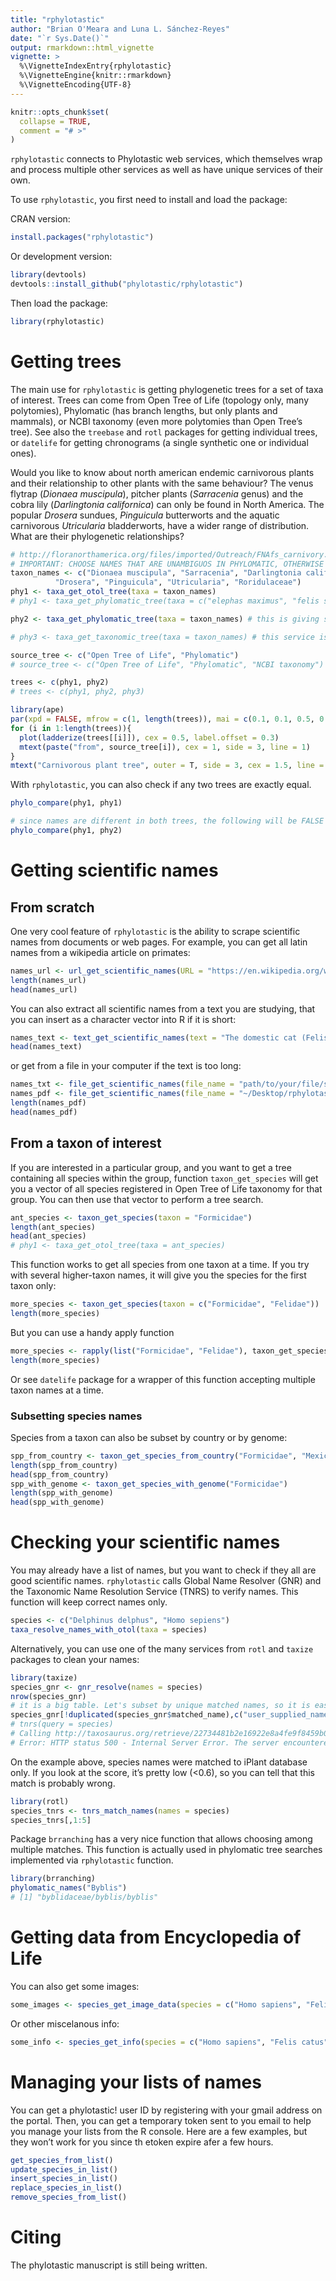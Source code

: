 ```yaml
---
title: "rphylotastic"
author: "Brian O'Meara and Luna L. Sánchez-Reyes"
date: "`r Sys.Date()`"
output: rmarkdown::html_vignette
vignette: >
  %\VignetteIndexEntry{rphylotastic}
  %\VignetteEngine{knitr::rmarkdown}
  %\VignetteEncoding{UTF-8}
---
```


```r
knitr::opts_chunk$set(
  collapse = TRUE,
  comment = "# >"
)
```

`rphylotastic` connects to Phylotastic web services, which themselves wrap and process multiple other services as well as have unique services of their own.

To use `rphylotastic`, you first need to install and load the package:

CRAN version:

```r
install.packages("rphylotastic")
```

Or development version:

```r
library(devtools)
devtools::install_github("phylotastic/rphylotastic")
```

Then load the package:

```r
library(rphylotastic)
```

# Getting trees

The main use for `rphylotastic` is getting phylogenetic trees for a set of taxa of interest. Trees can come from Open Tree of Life (topology only, many polytomies), Phylomatic (has branch lengths, but only plants and mammals), or NCBI taxonomy (even more polytomies than Open Tree's tree). See also the `treebase` and `rotl` packages for getting individual trees, or `datelife` for getting chronograms (a single synthetic one or individual ones).

Would you like to know about north american endemic carnivorous plants and their relationship to other plants with the same behaviour?
The venus flytrap (_Dionaea muscipula_), pitcher plants (_Sarracenia_ genus) and the cobra lily (_Darlingtonia californica_) can only be found in North America. The popular _Drosera_ sundues, _Pinguicula_ butterworts and the aquatic carnivorous _Utricularia_ bladderworts, have a wider range of distribution. What are their phylogenetic relationships?

```r

# http://floranorthamerica.org/files/imported/Outreach/FNAfs_carnivory.pdf
# IMPORTANT: CHOOSE NAMES THAT ARE UNAMBIGUOS IN PHYLOMATIC, OTHERWISE VIGNETTE RENDERING WILL NOT WORK BC IT WILL REQUIER EUSER INPUT TO RESOLVE PHYLOMATIC NAMES!!!!
taxon_names <- c("Dionaea muscipula", "Sarracenia", "Darlingtonia californica",
          "Drosera", "Pinguicula", "Utricularia", "Roridulaceae")
phy1 <- taxa_get_otol_tree(taxa = taxon_names)
# phy1 <- taxa_get_phylomatic_tree(taxa = c("elephas maximus", "felis silvestris", "homo sapiens"))

phy2 <- taxa_get_phylomatic_tree(taxa = taxon_names) # this is giving sometimes an error from brranching::phylomatic_names

# phy3 <- taxa_get_taxonomic_tree(taxa = taxon_names) # this service is giving Error in open.connection(con, "rb") : HTTP error 500. (2018.06.21)

source_tree <- c("Open Tree of Life", "Phylomatic")
# source_tree <- c("Open Tree of Life", "Phylomatic", "NCBI taxonomy")

trees <- c(phy1, phy2)
# trees <- c(phy1, phy2, phy3)

library(ape)
par(xpd = FALSE, mfrow = c(1, length(trees)), mai = c(0.1, 0.1, 0.5, 0.1), oma = c(0, 1, 2, 1))
for (i in 1:length(trees)){
  plot(ladderize(trees[[i]]), cex = 0.5, label.offset = 0.3)
  mtext(paste("from", source_tree[i]), cex = 1, side = 3, line = 1)
}
mtext("Carnivorous plant tree", outer = T, side = 3, cex = 1.5, line = 0)

```

With `rphylotastic`, you can also check if any two trees are exactly equal.
```r

phylo_compare(phy1, phy1)

# since names are different in both trees, the following will be FALSE
phylo_compare(phy1, phy2)
```

# Getting scientific names
## From scratch
One very cool feature of `rphylotastic` is the ability to scrape scientific names from documents or web pages. For example, you can get all latin names from a wikipedia article on primates:

```r
names_url <- url_get_scientific_names(URL = "https://en.wikipedia.org/wiki/Primate") # this was failing 2018.09.17
length(names_url)
head(names_url)
```

You can also extract all scientific names from a text you are studying, that you can insert as a character vector into R if it is short:
```r
names_text <- text_get_scientific_names(text = "The domestic cat (Felis silvestris catus or Felis catus) is a small, typically furry, carnivorous mammal.")
head(names_text)
```

or get from a file in your computer if the text is too long:
```r
names_txt <- file_get_scientific_names(file_name = "path/to/your/file/species.txt")
names_pdf <- file_get_scientific_names(file_name = "~/Desktop/rphylotastic/data-raw/Primate - Wikipedia.pdf")
length(names_pdf)
head(names_pdf)
```


## From a taxon of interest
If you are interested in a particular group, and you want to get a tree containing all species within the group, function `taxon_get_species` will get you a vector of all species registered in Open Tree of Life taxonomy for that group. You can then use that vector to perform a tree search.

```r
ant_species <- taxon_get_species(taxon = "Formicidae")
length(ant_species)
head(ant_species)
# phy1 <- taxa_get_otol_tree(taxa = ant_species)
```
This function works to get all species from one taxon at a time. If you try with several higher-taxon names, it will give you the species for the first taxon only:
```r
more_species <- taxon_get_species(taxon = c("Formicidae", "Felidae"))
length(more_species)
```
But you can use a handy apply function
```r
more_species <- rapply(list("Formicidae", "Felidae"), taxon_get_species)
length(more_species)
```
Or see `datelife` package for a wrapper of this function accepting multiple taxon names at a time.

### Subsetting species names
Species from a taxon can also be subset by country or by genome:
```r
spp_from_country <- taxon_get_species_from_country("Formicidae", "Mexico")
length(spp_from_country)
head(spp_from_country)
spp_with_genome <- taxon_get_species_with_genome("Formicidae")
length(spp_with_genome)
head(spp_with_genome)
```
# Checking your scientific names
You may already have a list of names, but you want to check if they all are good scientific names. `rphylotastic` calls Global Name Resolver (GNR) and the Taxonomic Name Resolution Service (TNRS) to verify names. This function will keep correct names only.

```r
species <- c("Delphinus delphus", "Homo sepiens")
taxa_resolve_names_with_otol(taxa = species)
```
Alternatively, you can use one of the many services from `rotl` and `taxize` packages to clean your names:

```r
library(taxize)
species_gnr <- gnr_resolve(names = species)
nrow(species_gnr)
# it is a big table. Let's subset by unique matched names, so it is easier to choose:
species_gnr[!duplicated(species_gnr$matched_name),c("user_supplied_name", "matched_name")]
# tnrs(query = species)
# Calling http://taxosaurus.org/retrieve/22734481b2e16922e8a4fe9f8459b0e6
# Error: HTTP status 500 - Internal Server Error. The server encountered an unexpected condition which prevented it from fulfilling the request.
```

On the example above, species names were matched to iPlant database only. If you look at the score, it's pretty low (<0.6), so you can tell that this match is probably wrong.

```r
library(rotl)
species_tnrs <- tnrs_match_names(names = species)
species_tnrs[,1:5]

```
Package `brranching` has a very nice function that allows choosing among multiple matches. This function is actually used in phylomatic tree searches implemented via `rphylotastic` function.

```r
library(brranching)
phylomatic_names("Byblis")
# [1] "byblidaceae/byblis/byblis"
```

# Getting data from Encyclopedia of Life
You can also get some images:

```r
some_images <- species_get_image_data(species = c("Homo sapiens", "Felis catus"))
```
Or other miscelanous info:
```r
some_info <- species_get_info(species = c("Homo sapiens", "Felis catus"))
```

# Managing your lists of names
You can get a phylotastic! user ID by registering with your gmail address on the portal. Then, you can get a temporary token sent to you email to help you manage your lists from the R console. Here are a few examples, but they won't work for you since th etoken expire afer a few hours.
```r
get_species_from_list()
update_species_in_list()
insert_species_in_list()
replace_species_in_list()
remove_species_from_list()
```

# Citing

The phylotastic manuscript is still being written.

